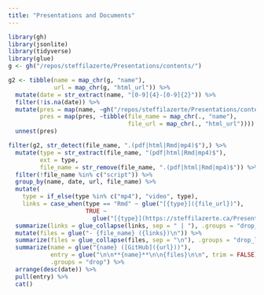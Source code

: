 ```yaml
---
title: "Presentations and Documents"
---
```



```r
library(gh)
library(jsonlite)
library(tidyverse)
library(glue)
g <- gh("/repos/steffilazerte/Presentations/contents/")

g2 <- tibble(name = map_chr(g, "name"),
             url = map_chr(g, "html_url")) %>%
  mutate(date = str_extract(name, "[0-9]{4}-[0-9]{2}")) %>%
  filter(!is.na(date)) %>%
  mutate(pres = map(name, ~gh("/repos/steffilazerte/Presentations/contents/{pres}", pres = .)),
         pres = map(pres, ~tibble(file_name = map_chr(., "name"), 
                                  file_url = map_chr(., "html_url")))) %>%
  unnest(pres)

filter(g2, str_detect(file_name, ".(pdf|html|Rmd|mp4)$"),) %>%
  mutate(type = str_extract(file_name, "(pdf|html|Rmd|mp4)$"),
         ext = type,
         file_name = str_remove(file_name, ".(pdf|html|Rmd|mp4)$")) %>%
  filter(!file_name %in% c("script")) %>%
  group_by(name, date, url, file_name) %>%
  mutate(
    type = if_else(type %in% c("mp4"), "video", type),
    links = case_when(type == "Rmd" ~ glue("[{type}]({file_url})"),
                      TRUE ~ 
                        glue("[{type}](https://steffilazerte.ca/Presentations/{name}/{file_name[1]}.{ext})"))) %>%
  summarize(links = glue_collapse(links, sep = " | "), .groups = "drop_last") %>%
  mutate(files = glue("- {file_name} ({links})\n")) %>%
  summarize(files = glue_collapse(files, sep = "\n"), .groups = "drop_last") %>%
  summarize(name = glue("{name} ([GitHub]({url}))"), 
            entry = glue("\n\n**{name}**\n\n{files}\n\n", trim = FALSE),
            .groups = "drop") %>%
  arrange(desc(date)) %>%
  pull(entry) %>%
  cat()
```